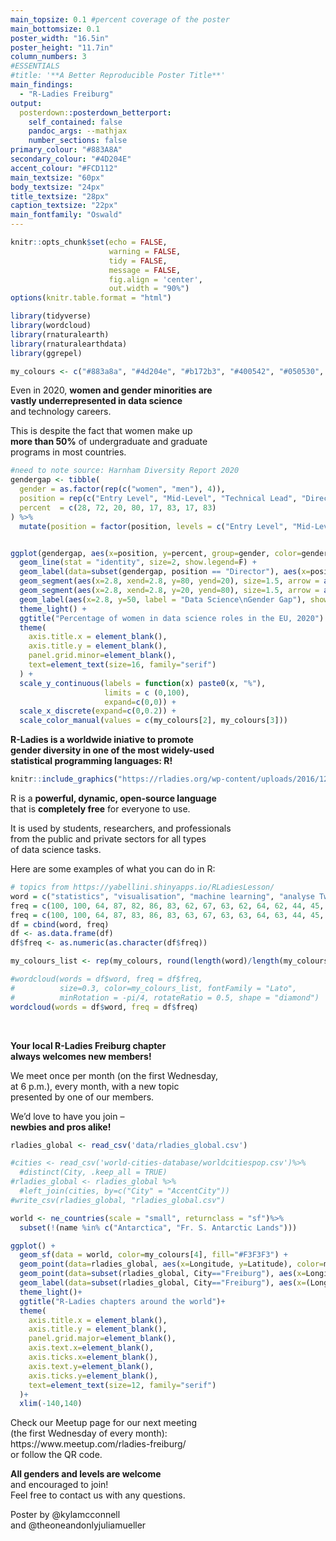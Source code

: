 ```yaml
---
main_topsize: 0.1 #percent coverage of the poster
main_bottomsize: 0.1
poster_width: "16.5in"
poster_height: "11.7in"
column_numbers: 3
#ESSENTIALS
#title: '**A Better Reproducible Poster Title**'
main_findings:
  - "R-Ladies Freiburg" 
output: 
  posterdown::posterdown_betterport:
    self_contained: false
    pandoc_args: --mathjax
    number_sections: false
primary_colour: "#883A8A"
secondary_colour: "#4D204E"
accent_colour: "#FCD112"
main_textsize: "60px"
body_textsize: "24px"
title_textsize: "28px"
caption_textsize: "22px"
main_fontfamily: "Oswald"
---
```


```r
knitr::opts_chunk$set(echo = FALSE,
                      warning = FALSE,
                      tidy = FALSE,
                      message = FALSE,
                      fig.align = 'center',
                      out.width = "90%")
options(knitr.table.format = "html") 

library(tidyverse)
library(wordcloud)
library(rnaturalearth)
library(rnaturalearthdata)
library(ggrepel)

my_colours <- c("#883a8a", "#4d204e", "#b172b3", "#400542", "#050530", "#40407d", "#69589C", "#5339A0")
```
Even in 2020, **women and gender minorities are**  
**vastly underrepresented in data science**  
and technology careers.  
  
This is despite the fact that women make up  
**more than 50%** of undergraduate and graduate  
programs in most countries.  

```r
#need to note source: Harnham Diversity Report 2020
gendergap <- tibble(
  gender = as.factor(rep(c("women", "men"), 4)),
  position = rep(c("Entry Level", "Mid-Level", "Technical Lead", "Director"), each = 2),
  percent  = c(28, 72, 20, 80, 17, 83, 17, 83)
) %>%
  mutate(position = factor(position, levels = c("Entry Level", "Mid-Level", "Technical Lead", "Director")))


ggplot(gendergap, aes(x=position, y=percent, group=gender, color=gender)) +
  geom_line(stat = "identity", size=2, show.legend=F) +
  geom_label(data=subset(gendergap, position == "Director"), aes(x=position, y=percent, label = gender), show.legend=F) +
  geom_segment(aes(x=2.8, xend=2.8, y=80, yend=20), size=1.5, arrow = arrow(), show.legend=F, color="darkgrey")+
  geom_segment(aes(x=2.8, xend=2.8, y=20, yend=80), size=1.5, arrow = arrow(), show.legend=F, color="darkgrey")+
  geom_label(aes(x=2.8, y=50, label = "Data Science\nGender Gap"), show.legend=F, color="darkgrey") +
  theme_light() +
  ggtitle("Percentage of women in data science roles in the EU, 2020") +
  theme(
    axis.title.x = element_blank(),
    axis.title.y = element_blank(),
    panel.grid.minor=element_blank(),
    text=element_text(size=16, family="serif")
  ) + 
  scale_y_continuous(labels = function(x) paste0(x, "%"),
                     limits = c (0,100),
                     expand=c(0,0)) +
  scale_x_discrete(expand=c(0,0.2)) + 
  scale_color_manual(values = c(my_colours[2], my_colours[3]))
```

**R-Ladies is a worldwide iniative to promote**  
**gender diversity in one of the most widely-used**  
**statistical programming languages: R!**  

```r
knitr::include_graphics("https://rladies.org/wp-content/uploads/2016/12/R-LadiesGlobal.png")
```


R is a **powerful, dynamic, open-source language**  
that is **completely free** for everyone to use.  

It is used by students, researchers, and professionals  
from the public and private sectors for all types  
of data science tasks. 

Here are some examples of what you can do in R:

```r
# topics from https://yabellini.shinyapps.io/RLadiesLesson/
word = c("statistics", "visualisation", "machine learning", "analyse Twitter", "sentiment analysis", "neural networks", "digital humanities", "web scraping", "interactive web apps", "distant reading", "graphs", "reproducible science", "deep learning", "geographical data", "data communication", "decision trees", "tidyverse", "teaching", "data wrangling", "time series", "ggplot", "statistics", "data", "modeling", "histogram", "boxplot", "design", "analysis", "results", "p-value", "wordcloud")
freq = c(100, 100, 64, 87, 82, 86, 83, 62, 67, 63, 62, 64, 62, 44, 45, 42, 43, 25, 22, 24, 22, 25, 24, 26, 23, 24, 26, 21, 25, 24)
freq = c(100, 100, 64, 87, 83, 86, 83, 63, 67, 63, 63, 64, 63, 44, 45, 43, 43, 35, 33, 34, 33, 35, 34, 36, 33, 34, 36, 31, 35, 34, 39)
df = cbind(word, freq)
df <- as.data.frame(df)
df$freq <- as.numeric(as.character(df$freq))

my_colours_list <- rep(my_colours, round(length(word)/length(my_colours)))

#wordcloud(words = df$word, freq = df$freq, 
#          size=0.3, color=my_colours_list, fontFamily = "Lato", 
#          minRotation = -pi/4, rotateRatio = 0.5, shape = "diamond")
wordcloud(words = df$word, freq = df$freq)
```
<br/>

**Your local R-Ladies Freiburg chapter**  
**always welcomes new members!**
  
We meet once per month (on the first Wednesday,  
at 6 p.m.), every month, with a new topic  
presented by one of our members.

We'd love to have you join --  
**newbies and pros alike!**

```r
rladies_global <- read_csv('data/rladies_global.csv') 

#cities <- read_csv('world-cities-database/worldcitiespop.csv')%>%
  #distinct(City, .keep_all = TRUE)
#rladies_global <- rladies_global %>%
  #left_join(cities, by=c("City" = "AccentCity"))
#write_csv(rladies_global, "rladies_global.csv")

world <- ne_countries(scale = "small", returnclass = "sf")%>%
  subset(!(name %in% c("Antarctica", "Fr. S. Antarctic Lands")))

ggplot() +
  geom_sf(data = world, color=my_colours[4], fill="#F3F3F3") +
  geom_point(data=rladies_global, aes(x=Longitude, y=Latitude), color=my_colours[3], size=1)+
  geom_point(data=subset(rladies_global, City=="Freiburg"), aes(x=Longitude, y=Latitude), color="#FCD112", size=3)+
  geom_label(data=subset(rladies_global, City=="Freiburg"), aes(x=(Longitude), y=(Latitude + 20), label = "Freiburg since 03/2019", color="#FCD112"), show.legend=F) +
  theme_light()+
  ggtitle("R-Ladies chapters around the world")+
  theme(
    axis.title.x = element_blank(),
    axis.title.y = element_blank(),
    panel.grid.major=element_blank(), 
    axis.text.x=element_blank(),
    axis.ticks.x=element_blank(),
    axis.text.y=element_blank(),
    axis.ticks.y=element_blank(),
    text=element_text(size=12, family="serif")
  )+
  xlim(-140,140)
```

Check our Meetup page for our next meeting  
(the first Wednesday of every month):  
https://www.meetup.com/rladies-freiburg/  
or follow the QR code.

**All genders and levels are welcome**  
and encouraged to join!  
Feel free to contact us with any questions.

Poster by @kylamcconnell  
and @theoneandonlyjuliamueller